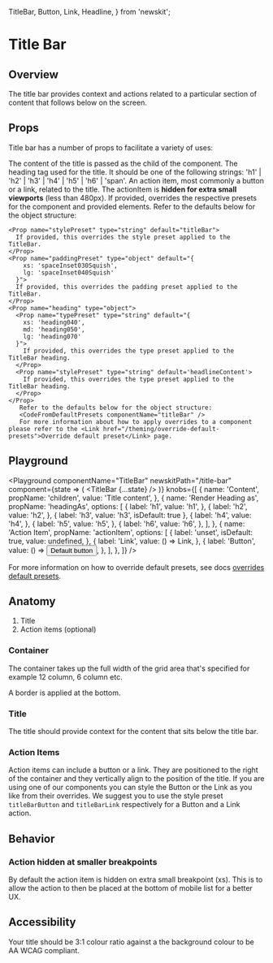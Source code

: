 
  TitleBar,
  Button,
  Link,
  Headline,
} from 'newskit';


# Title Bar

## Overview

The title bar provides context and actions related to a particular section of content that follows below on the screen.

## Props

Title bar has a number of props to facilitate a variety of uses:

<LegacyBlock marginTop="sizing050">
  <Prop name="children" type="string" required>
    The content of the title is passed as the child of the component.
  </Prop>
  <Prop name="headingAs" type="'h1' | 'h2' | 'h3' | 'h4' | 'h5' | 'h6' | 'span'" default="h3">
    The heading tag used for the title. It should be one of the following strings:
    'h1' | 'h2' | 'h3' | 'h4' | 'h5' | 'h6' | 'span'.
  </Prop>
  <Prop name="actionItem" type="React.ComponentType">
    An action item, most commonly a button or a link, related to the title. 
    The actionItem is <b>hidden for extra small viewports</b> (less than 480px).
  </Prop>
  <Prop name="overrides" type="object">
    If provided, overrides the respective presets for the component and provided elements.
    Refer to the defaults below for the object structure:
    
    <Prop name="stylePreset" type="string" default="titleBar">
      If provided, this overrides the style preset applied to the TitleBar.
    </Prop>
    <Prop name="paddingPreset" type="object" default="{
        xs: 'spaceInset030Squish',
        lg: 'spaceInset040Squish'
      }">
      If provided, this overrides the padding preset applied to the TitleBar.
    </Prop>
    <Prop name="heading" type="object">
      <Prop name="typePreset" type="string" default="{
        xs: 'heading040',
        md: 'heading050',
        lg: 'heading070'
      }">
        If provided, this overrides the type preset applied to the TitleBar heading.
      </Prop>
      <Prop name="stylePreset" type="string" default='headlineContent'>
        If provided, this overrides the type preset applied to the TitleBar heading.
      </Prop>
    </Prop>
       Refer to the defaults below for the object structure:
       <CodeFromDefaultPresets componentName="titleBar" />
       For more information about how to apply overrides to a component please refer to the <Link href="/theming/override-default-presets">Override default preset</Link> page.
  </Prop>
</LegacyBlock>

## Playground

<Playground
  componentName="TitleBar"
  newskitPath="/title-bar"
  component={state => (
    <LegacyBlock width="100%">
      <TitleBar {...state} />
    </LegacyBlock>
  )}
  knobs={[
    {
      name: 'Content',
      propName: 'children',
      value: 'Title content',
    },
    {
      name: 'Render Heading as',
      propName: 'headingAs',
      options: [
        {
          label: 'h1',
          value: 'h1',
        },
        {
          label: 'h2',
          value: 'h2',
        },
        {
          label: 'h3',
          value: 'h3',
          isDefault: true
        },
        {
          label: 'h4',
          value: 'h4',
        },
        {
          label: 'h5',
          value: 'h5',
        },
        {
          label: 'h6',
          value: 'h6',
        },
      ],
    },
    {
      name: 'Action Item',
      propName: 'actionItem',
      options: [
        {
          label: 'unset',
          isDefault: true,
          value: undefined,
        },
        {
          label: 'Link',
          value: () => <Link href="/">Link</Link>,
        },
        {
          label: 'Button',
          value: () => <Button>Default button</Button>,
        },
      ],
    },
  ]}
/>



For more information on how to override default presets, see docs [overrides default presets](/theming/default-presets/override-individual-components).

## Anatomy

1. Title
2. Action items (optional)

### Container

The container takes up the full width of the grid area that's specified for example 12 column, 6 column etc.

A border is applied at the bottom.


### Title

The title should provide context for the content that sits below the title bar.

### Action Items

Action items can include a button or a link. They are positioned to the right of the container and they vertically align to the position of the title.
If you are using one of our components you can style the Button or the Link as you like from their overrides.
We suggest you to use the style preset `titleBarButton` and `titleBarLink` respectively for a Button and a Link action.


## Behavior

### Action hidden at smaller breakpoints

By default the action item is hidden on extra small breakpoint (xs). This is to allow the action to then be placed at the bottom of mobile list for a better UX.

## Accessibility

Your title should be 3:1 colour ratio against a the background colour to be AA WCAG compliant.